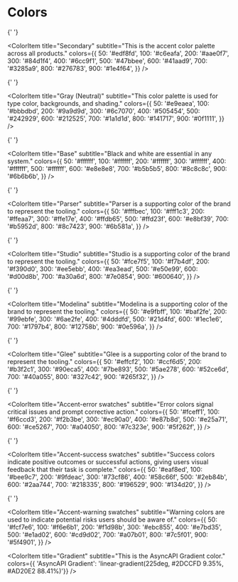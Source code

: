 
<Meta title="Design System/Colors" />

# Colors

<ColorPalette>
  <ColorItem
    title="Primary"
    subtitle="This is the primary color palette across all products."
    colors={{
      50: '#efe6fd',
      100: '#ceb0fa',
      200: '#b78af7',
      300: '#9654f4',
      400: '#8133f1',
      500: '#6200ee',
      600: '#5900d9',
      700: '#4600a9',
      800: '#360083',
      900: '#290064',
    }}
  />

{' '}

<ColorItem
  title="Secondary"
  subtitle="This is the accent color palette across all products."
  colors={{
    50: '#edf8fd',
    100: '#c6eafa',
    200: '#aae0f7',
    300: '#84d1f4',
    400: '#6cc9f1',
    500: '#47bbee',
    600: '#41aad9',
    700: '#3285a9',
    800: '#276783',
    900: '#1e4f64',
  }}
/>

{' '}

<ColorItem
  title="Gray (Neutral)"
  subtitle="This color palette is used for type color, backgrounds, and shading."
  colors={{
    50: '#e9eaea',
    100: '#bbbdbd',
    200: '#9a9d9d',
    300: '#6c7070',
    400: '#505454',
    500: '#242929',
    600: '#212525',
    700: '#1a1d1d',
    800: '#141717',
    900: '#0f1111',
  }}
/>

{' '}

<ColorItem
  title="Base"
  subtitle="Black and white are essential in any system."
  colors={{
    50: '#ffffff',
    100: '#ffffff',
    200: '#ffffff',
    300: '#ffffff',
    400: '#ffffff',
    500: '#ffffff',
    600: '#e8e8e8',
    700: '#b5b5b5',
    800: '#8c8c8c',
    900: '#6b6b6b',
  }}
/>

{' '}

<ColorItem
  title="Parser"
  subtitle="Parser is a supporting color of the brand to represent the tooling."
  colors={{
    50: '#fffbec',
    100: '#fff1c3',
    200: '#ffeaa7',
    300: '#ffe17e',
    400: '#ffdb65',
    500: '#ffd23f',
    600: '#e8bf39',
    700: '#b5952d',
    800: '#8c7423',
    900: '#6b581a',
  }}
/>

{' '}

<ColorItem
  title="Studio"
  subtitle="Studio is a supporting color of the brand to represent the tooling."
  colors={{
    50: '#fce7f5',
    100: '#f7b4df',
    200: '#f390d0',
    300: '#ee5ebb',
    400: '#ea3ead',
    500: '#e50e99',
    600: '#d00d8b',
    700: '#a30a6d',
    800: '#7e0854',
    900: '#600640',
  }}
/>

{' '}

<ColorItem
  title="Modelina"
  subtitle="Modelina is a supporting color of the brand to represent the tooling."
  colors={{
    50: '#e9fbff',
    100: '#baf2fe',
    200: '#99ebfe',
    300: '#6ae2fe',
    400: '#4dddfd',
    500: '#21d4fd',
    600: '#1ec1e6',
    700: '#1797b4',
    800: '#12758b',
    900: '#0e596a',
  }}
/>

{' '}

<ColorItem
  title="Glee"
  subtitle="Glee is a supporting color of the brand to represent the tooling."
  colors={{
    50: '#effcf2',
    100: '#ccf6d5',
    200: '#b3f2c1',
    300: '#90eca5',
    400: '#7be893',
    500: '#5ae278',
    600: '#52ce6d',
    700: '#40a055',
    800: '#327c42',
    900: '#265f32',
  }}
/>

{' '}

<ColorItem
  title="Accent-error swatches"
  subtitle="Error colors signal critical issues and prompt corrective action."
  colors={{
    50: '#fceff1',
    100: '#f6ccd3',
    200: '#f2b3be',
    300: '#ec90a0',
    400: '#e87b8d',
    500: '#e25a71',
    600: '#ce5267',
    700: '#a04050',
    800: '#7c323e',
    900: '#5f262f',
  }}
/>

{' '}

<ColorItem
  title="Accent-success swatches"
  subtitle="Success colors indicate positive outcomes or successful actions, giving users visual feedback that their task is complete."
  colors={{
    50: '#eaf8ed',
    100: '#bee9c7',
    200: '#9fdeac',
    300: '#73cf86',
    400: '#58c66f',
    500: '#2eb84b',
    600: '#2aa744',
    700: '#218335',
    800: '#196529',
    900: '#134d20',
  }}
/>

{' '}

<ColorItem
  title="Accent-warning swatches"
  subtitle="Warning colors are used to indicate potential risks users should be aware of."
  colors={{
    50: '#fcf7e6',
    100: '#f6e6b1',
    200: '#f1d98b',
    300: '#ebc855',
    400: '#e7bd35',
    500: '#e1ad02',
    600: '#cd9d02',
    700: '#a07b01',
    800: '#7c5f01',
    900: '#5f4901',
  }}
/>

  <ColorItem
    title="Gradient"
    subtitle="This is the AsyncAPI Gradient color."
    colors={{ 'AsyncAPI Gradient': 'linear-gradient(225deg, #2DCCFD 9.35%, #AD20E2 88.41%)'}}
  />
</ColorPalette>